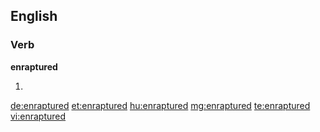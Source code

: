 ==English==

===Verb===
'''enraptured'''

# {{past of|enrapture}}

[[de:enraptured]]
[[et:enraptured]]
[[hu:enraptured]]
[[mg:enraptured]]
[[te:enraptured]]
[[vi:enraptured]]